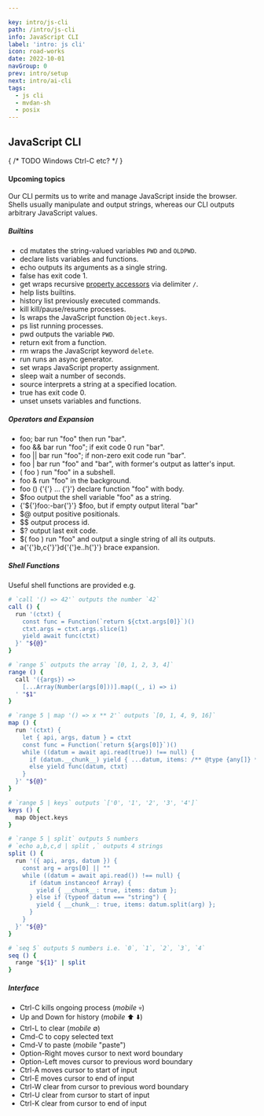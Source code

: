 ```yaml
---

key: intro/js-cli
path: /intro/js-cli
info: JavaScript CLI
label: 'intro: js cli'
icon: road-works
date: 2022-10-01
navGroup: 0
prev: intro/setup
next: intro/ai-cli
tags:
  - js cli
  - mvdan-sh
  - posix
---
```



## JavaScript CLI <RoadWorksIcon/>

{ /* TODO Windows Ctrl-C etc? */ }

<aside title="upcoming-article">

#### Upcoming topics

Our CLI permits us to write and manage JavaScript inside the browser.
Shells usually manipulate and output strings, whereas our CLI outputs arbitrary JavaScript values.

##### Builtins

- <InlineCode>cd</InlineCode> mutates the string-valued variables <code>PWD</code> and <code>OLDPWD</code>.
- <InlineCode>declare</InlineCode> lists variables and functions.
- <InlineCode>echo</InlineCode> outputs its arguments as a single string.
- <InlineCode>false</InlineCode> has exit code 1.
- <InlineCode>get</InlineCode> wraps recursive <a href="https://developer.mozilla.org/en-US/docs/Web/JavaScript/Reference/Operators/Property_accessors">property accessors</a> via delimiter <code>/</code>.
- <InlineCode>help</InlineCode> lists builtins.
- <InlineCode>history</InlineCode> list previously executed commands.
- <InlineCode>kill</InlineCode> kill/pause/resume processes.
- <InlineCode>ls</InlineCode> wraps the JavaScript function <code>Object.keys</code>.
- <InlineCode>ps</InlineCode> list running processes.
- <InlineCode>pwd</InlineCode> outputs the variable <code>PWD</code>.
- <InlineCode>return</InlineCode> exit from a function.
- <InlineCode>rm</InlineCode> wraps the JavaScript keyword <code>delete</code>.
- <InlineCode>run</InlineCode> runs an async generator.
- <InlineCode>set</InlineCode> wraps JavaScript property assignment.
- <InlineCode>sleep</InlineCode> wait a number of seconds.
- <InlineCode>source</InlineCode> interprets a string at a specified location.
- <InlineCode>true</InlineCode> has exit code 0.
- <InlineCode>unset</InlineCode> unsets variables and functions.

##### Operators and Expansion

- <InlineCode>foo; bar</InlineCode> run "foo" then run "bar".
- <InlineCode>foo &amp;&amp; bar</InlineCode> run "foo"; if exit code 0 run "bar".
- <InlineCode>foo || bar</InlineCode> run "foo"; if non-zero exit code run "bar".
- <InlineCode>foo | bar</InlineCode> run "foo" and "bar", with former's output as latter's input.
- <InlineCode>( foo )</InlineCode> run "foo" in a subshell.
- <InlineCode>foo &amp;</InlineCode> run "foo" in the background.
- <InlineCode>foo () {'{'} ... {'}'}</InlineCode> declare function "foo" with body.
- <InlineCode>$foo</InlineCode> output the shell variable "foo" as a string.
- <InlineCode> {'${'}foo:-bar{'}'} </InlineCode> $foo, but if empty output literal "bar"
- <InlineCode>$@</InlineCode> output positive positionals.
- <InlineCode>$$</InlineCode> output process id.
- <InlineCode>$?</InlineCode> output last exit code.
- <InlineCode>$( foo )</InlineCode> run "foo" and output a single string of all its outputs.
- <InlineCode>a{'{'}b,c{'}'}d{'{'}e..h{'}'}</InlineCode> brace expansion.

##### Shell Functions

Useful shell functions are provided e.g.

```bash
# `call '() => 42'` outputs the number `42`
call () {
  run '(ctxt) {
    const func = Function(`return ${ctxt.args[0]}`)()
    ctxt.args = ctxt.args.slice(1)
    yield await func(ctxt)
  }' "${@}"
}

# `range 5` outputs the array `[0, 1, 2, 3, 4]`
range () {
  call '({args}) =>
    [...Array(Number(args[0]))].map((_, i) => i)
  ' "$1" 
}
```

```bash
# `range 5 | map '() => x ** 2'` outputs `[0, 1, 4, 9, 16]`
map () {
  run '(ctxt) {
    let { api, args, datum } = ctxt
    const func = Function(`return ${args[0]}`)()
    while ((datum = await api.read(true)) !== null) {
      if (datum.__chunk__) yield { ...datum, items: /** @type {any[]} */ (datum.items).map(x => func(x, ctxt)) }
      else yield func(datum, ctxt)
    }
  }' "${@}"
}

# `range 5 | keys` outputs `['0', '1', '2', '3', '4']`
keys () {
  map Object.keys
}
```

```bash
# `range 5 | split` outputs 5 numbers
# `echo a,b,c,d | split ,` outputs 4 strings
split () {
  run '({ api, args, datum }) {
    const arg = args[0] || ""
    while ((datum = await api.read()) !== null) {
      if (datum instanceof Array) {
        yield { __chunk__: true, items: datum };
      } else if (typeof datum === "string") {
        yield { __chunk__: true, items: datum.split(arg) };
      }
    }
  }' "${@}"
}

# `seq 5` outputs 5 numbers i.e. `0`, `1`, `2`, `3`, `4`
seq () {
  range "${1}" | split
}
```

##### Interface

- Ctrl-C kills ongoing process (_mobile_ 💀)
- Up and Down for history (_mobile_ ⬆️ ⬇️)
- Ctrl-L to clear (_mobile_ ∅)
- Cmd-C to copy selected text
- Cmd-V to paste (_mobile_ "paste")
- Option-Right moves cursor to next word boundary
- Option-Left moves cursor to previous word boundary
- Ctrl-A moves cursor to start of input
- Ctrl-E moves cursor to end of input
- Ctrl-W clear from cursor to previous word boundary
- Ctrl-U clear from cursor to start of input
- Ctrl-K clear from cursor to end of input


</aside>
